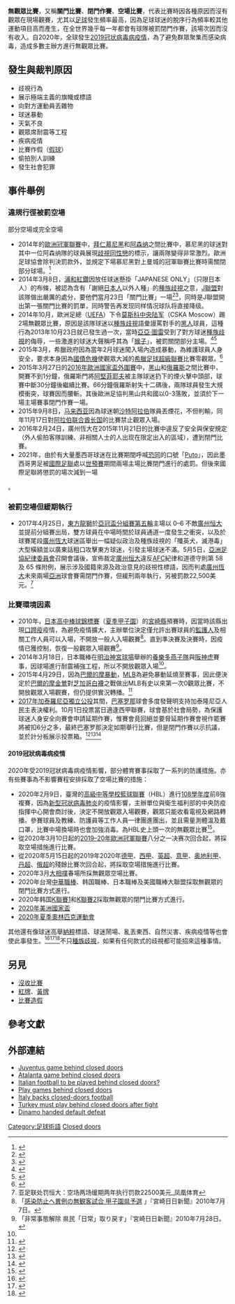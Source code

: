 {{noteTA
|G1=Football
|G2=UEFA
|1= zh-cn:2019冠状病毒病; zh-hk:2019冠狀病毒病; zh-tw:嚴重特殊傳染性肺炎; zh-my:2019冠状病毒疾病; zh-sg:2019冠状病毒疾病;
}}

'''無觀眾比賽'''，又稱'''關門比賽'''、'''閉門作賽'''、'''空場比賽'''，代表比賽時因各種原因而沒有觀眾在現場觀賽，尤其以[[足球|足球]]發生頻率最高，因為足球球迷的脫序行為頻率較其他運動項目高而產生，在全世界幾乎每一年都會有球隊被罰閉門作賽，該場次因而沒有收入。自2020年，全球發生[[2019冠状病毒病疫情|2019冠状病毒病疫情]]，為了避免群眾聚集而感染病毒，造成多數主辦方進行無觀眾比賽。

==發生與裁判原因==
* 歧視行為
* 展示極端主義的旗幟或標語
* 向對方運動員丟雜物
* 球迷暴動
* 天氣不良
* 觀眾席耐震等工程
* 疾病疫情
* 比賽作假（[[假球|假球]]）
* 偷拍別人訓練
* 發生社會犯罪

==事件舉例==
=== 違規行徑被罰空場 ===
部分空場或完全空場

*2014年的[[歐洲冠軍聯賽|歐洲冠軍聯賽]]中，[[拜仁慕尼黑|拜仁慕尼黑]]和[[兵工廠足球俱乐部|阿森纳]]之間比賽中，慕尼黑的球迷對其中一位阿森纳隊的球員展現[[同性戀恐懼症|歧視同性戀]]的標示，讓兩隊變得非常激烈。歐洲足球協會除判決罰款外，並規定下場慕尼黑對上曼城的冠軍聯賽比賽時需關閉部分球場。<ref>{{cite news|title=回顧：足球界的種族歧視事件 |url= http://www.msn.com/zh-tw/sports/soccer/%E5%9B%9E%E9%A1%A7%E8%B6%B3%E7%90%83%E7%95%8C%E7%9A%84%E7%A8%AE%E6%97%8F%E6%AD%A7%E8%A6%96%E4%BA%8B%E4%BB%B6/ss-BB7akBp#image=12|accessdate=2014-04-29 |agency=MSN |date=2014-04-29 }}</ref>
*2014年3月8日，[[浦和紅鑽|浦和紅鑽]]因放任球迷懸掛「JAPANESE ONLY」（只限日本人）的布條，被認為含有「謝絕[[日本人|日本人]]以外人種」的[[種族歧視|種族歧視]]之意，[[J聯盟|J聯盟]]對該隊做出嚴厲的處分，要他們當月23日「關門比賽」一場<ref name=JAPAN>{{cite news|title=J聯盟首度無觀眾試合　名門涉歧視挨重罰 |url=http://www.appledaily.com.tw/realtimenews/article/new/20140313/359784/|accessdate=2016年6月29日|agency=蘋果日報|date=2014年3月13日}}</ref><ref name=日本 >{{cite news|title=311震撼 日職熱身賽關門打 |url=http://sports.ltn.com.tw/news/paper/876030 |accessdate= |agency= |date= }}</ref>，同時是J聯盟開出第一張關門比賽的罰單，同時警告再发现同样情况球队将直接降级。
*2014年10月，歐洲足總（[[UEFA|UEFA]]）下令[[莫斯科中央陸軍足球俱樂部|莫斯科中央陆军]]（CSKA Moscow）踢2場無觀眾比賽，原因是該隊球迷以[[種族歧視|種族歧視]]語彙謾罵對手的[[黑人|黑人]]球員，這種行為2013年10月23日就已發生過一次，當時[[亞亞·圖雷|亞亞·圖雷]]受到了對方球迷[[種族歧視|種族歧視]]的侮辱，一些激進的球迷大聲稱呼其為「[[猴子|猴子]]」，被罰關閉部分主場。<ref name=CSKA-1 >{{cite news|title=種族、性別歧視 俄國體壇是非多 |url=https://anntw.com/articles/20131029-UGjw |accessdate= |agency=台灣醒報 |date= }}</ref><ref name=CSKA-2>{{cite news|title=俄超豪門種族歧視圖雷遭罰 歐冠戰部分看臺關閉|url=http://www.taiwanfansclub.com/article-99629-1.html|accessdate=|agency=|date=|deadurl=yes|archiveurl=https://web.archive.org/web/20160818005605/http://www.taiwanfansclub.com/article-99629-1.html|archivedate=2016年8月18日|df=}}</ref>
*2015年3月，希臘政府因為當年2月球迷闖入場內造成暴動，為維護球員人身安全，要求本身因為[[希臘國債危機|國債危機]]使觀眾大減的[[希臘足球超級聯賽|希臘足球超級聯賽]]比賽零觀眾。<ref name=希臘 >{{cite news|title=希臘懲流氓 足賽關起門踢 |url=http://sports.ltn.com.tw/news/paper/876029 |accessdate= |agency= |date= }}</ref>
*2015年3月27日的[[2016年歐洲國家盃外圍賽|2016年歐洲國家盃外圍賽]]中，[[黑山國家足球隊|黑山]]和[[俄羅斯國家足球隊|俄羅斯]]之間比賽中，開賽不到1分鐘，俄羅斯門將[[伊戈爾·阿金費耶夫|阿堅菲耶夫]]被主隊球迷扔下的煙火擊中頭部，球賽中斷30分鐘後繼續比賽。66分鐘俄羅斯射失十二碼後，兩隊球員發生大規模衝突，球賽因而腰斬。其後歐洲足協判黑山共和國以0-3落敗，並須於下一場主場賽事閉門作賽一場。
*2015年9月8日，[[馬來西亞国家足球隊|马来西亚]]因為球迷朝[[沙烏地阿拉伯國家足球隊|沙特阿拉伯]]隊員丟煙花，不但判輸，同年11月17日對[[阿拉伯联合酋长国國家足球隊|阿拉伯联合酋长国]]的比賽禁止觀眾入場。
*2016年2月24日，廣州恆大在2015年11月21日的比賽中違反了安全與保安規定（外人偷拍客隊訓練、非相關人士的人出现在限定出入的區域），遭到閉門比賽。
*2021年，由於有大量墨西哥球迷在{{tsl|en|2020 CONCACAF Men's Olympic Qualifying Championship|2020年中北美洲和加勒比海地区男子奥林匹克资格赛|奧預賽}}比賽期間呼喊[[恐同|恐同]]的口號「[[:wiktionary:zh:puto#西班牙语|Puto]]」，因此墨西哥男足被[[國際足聯|國際足聯]]處以[[2022年國際足協世界盃外圍賽_–_中北美洲及加勒比海區第三圈|世預賽]]期間兩場主場比賽閉門進行的處罰。但後來國際足聯將懲罰的場次減到一場<ref name="墨西哥空場減一場">{{cite web
| url =https://www.usatoday.com/story/sports/soccer/2021/08/25/fifa-reduces-penalty-on-mexico-for-anti-gay-chants-at-games/118470536/
| title =FIFA reduces penalty on Mexico for anti-gay chants at games
| agency=[[美聯社|美聯社]]
| date =2021-08-25
| website =USAToday.com
| publisher =[[今日美國|今日美國]]
| access-date =2021-08-16
| quote = }}
</ref>。

=== 被罰空場但緩期執行 ===
* 2017年4月25日，[[東方足球隊|東方龍獅]]於[[2017年亞洲聯賽冠軍盃|亞冠盃分組賽第五輪]]主場以 0–6 不敵[[廣州恆大淘寶足球俱樂部|廣州恒大]]並提前分組賽出局，雙方球員在中場時間於球員通道一度發生之衝突，以及於球賽尾段[[廣州恆大淘寶足球俱樂部|廣州恆大]]球迷區舉出一幅疑似政治及種族歧視的「殲英犬，滅港毒」大型橫額並以廣東話粗口攻擊東方球迷，引發主場球迷不滿。5月5日，[[亞洲足球協會|亞洲足協紀律委員會]]召開會議後，宣佈裁定[[廣州恆大淘寶足球俱樂部|廣州恒大]]違反[[亞洲足球協會|AFC]]紀律和道德守則第 58 及 65 條附例，展示涉及國籍來源及政治意見的歧視性標語，因而判處[[廣州恆大淘寶足球俱樂部|廣州恆大]]未來兩場[[亞洲|亞洲]]球會賽需閉門作賽，但緩刑兩年執行，另被罰款22,500美元。<ref>亚足联处罚恒大：空场两场缓期两年执行罚款22500美元_凤凰体育</ref>

=== 比賽環境因素 ===
*2010年，[[日本高中棒球錦標賽|日本高中棒球錦標賽]]（[[夏季甲子園|夏季甲子園]]）的[[宮崎縣|宮崎縣]]預賽時，因當時該縣出現[[口蹄疫|口蹄疫]]疫情，為避免疫情擴大，主辦單位決定僅允許出賽球員的[[監護人|監護人]]及相關工作人員可以入場，不開放一般人入場觀賽<ref>「[http://www.the-miyanichi.co.jp/special/kouteieki/index.php?id=971 感染防止へ異例の無観客試合 甲子園県予選] {{Wayback|url=http://www.the-miyanichi.co.jp/special/kouteieki/index.php?id=971 |date=20180704213649 }}」『宮崎日日新聞』2010年7月7日。</ref>。直到準決賽及決賽時，因疫情已獲控制，恢復一般觀眾入場觀賽<ref>「非常事態解除 県民「日常」取り戻す」『宮崎日日新聞』2010年7月28日。</ref>。
*2014年3月18日，日本職棒在[[明治神宮球場|明治神宮球場]]舉辦的[[養樂多燕子隊|養樂多燕子隊]]與[[阪神虎|阪神虎]]賽事，因球場進行耐震補強工程，所以不開放觀眾入場<ref name=日本 />。
*2015年4月29日，因為[[2015年巴爾的摩暴動|巴爾的摩暴動]]，[[MLB|MLB]]為避免暴動延燒至賽事，因此便決定於[[巴爾的摩金鶯|巴爾的摩金鶯]]對[[芝加哥白襪|芝加哥白襪]]之戰做出MLB有史以來第一次0觀眾比賽，不開放觀眾入場觀賽，但仍提供實況轉播。<ref name=MLB>{{cite news|title=無觀眾球賽 金鶯白襪賽超現實|url=http://www.cna.com.tw/news/firstnews/201504300010-1.aspx|accessdate=2016年6月29日|agency=中央通訊社|date=2015年4月30日}}</ref>
*[[2017年加泰羅尼亞獨立公投|2017年加泰羅尼亞獨立公投]]其間，[[巴塞罗那足球俱乐部|巴塞罗那]]球會多度發聲明支持加泰隆尼亞人民主表決權利。10月1日投票當日適逢西甲聯賽，球會基於社會局勢，為保護球迷人身安全向賽會申請延期作賽，惟賽會竟回絕並要脅延期作賽會視作罷賽將被扣6分之多，最終巴塞罗那決定如期舉行比賽，但是閉門作賽以示抗議，並於計分板展示投票箱。<ref>{{Cite news|url=http://www.independent.co.uk/sport/football/european/catalan-referendum-election-police-fc-barcelona-gerard-pique-las-palmas-a7978236.html|title=Club president reveals why Barcelona played behind closed doors over postponing the game|date=2017-10-02|work=The Independent|access-date=2017-10-03|language=en-GB}}</ref><ref>{{Cite news|url=http://www.telegraph.co.uk/football/2017/10/01/barcelona-vs-las-palmas-goes-ahead-behind-closed-doors-amid/|title=Barcelona beat Las Palmas behind closed doors amid Catalan referendum clashes|last=Sport|first=Telegraph|date=2017-10-01|work=The Telegraph|access-date=2017-10-03|language=en-GB|issn=0307-1235}}</ref><ref>{{Cite news|url=http://www.mirror.co.uk/sport/football/news/barcelonas-vs-las-palmas-played-11270680|title=Why Barcelona vs Las Palmas was played behind closed doors|last=Mackay|first=Hamish|date=2017-10-01|work=mirror|access-date=2017-10-03}}</ref>
====2019冠狀病毒病疫情====
{{see also|2019冠狀病毒病疫情影響的體育賽事列表}}
2020年受2019冠狀病毒病疫情影響，部分體育賽事採取了一系列的防護措施。亦有些賽事為不影響賽程安排採取了空場比賽的措施：
*2020年2月9日，臺灣的[[高級中等學校籃球聯賽|高級中等學校籃球聯賽]]（HBL）進行[[108學年度高中籃球聯賽|108學年度]]前8強複賽，因為[[新型冠狀病毒肺炎|新型冠狀病毒肺炎]]的疫情影響，主辦單位與衛生福利部的中央防疫指揮中心開會商討後，決定不開放觀眾入場觀賽，觀眾只能收看電視及網路轉播。參賽球員及教練、防護員等工作人員一律團進團出，並且需量測體溫及戴口罩，比賽中場換場時也會加強消毒。為HBL史上頭一次的無觀眾比賽<ref>{{cite news|url=https://www.nownews.com/news/20200206/3921368/ |title=HBL／複賽確定不開放觀眾入場　30人隊職員採團進團出 |publisher=nownews |date=2020-02-06}}</ref>。
*從2020年3月10日起的[[2019–20年歐洲冠軍聯賽|2019–20年歐洲冠軍聯賽]]八分之一决赛次回合起，將採取空場措施進行比賽。
*從2020年5月15日起的2019年2020年[[德国甲级联赛|德甲]]、[[西班牙甲级联赛|西甲]]、[[英格兰超级联赛|英超]]、[[意大利甲级联赛|意甲]]、[[奧地利足球甲級聯賽|奥地利甲]]、[[丹麦超级联赛|丹超]]、[[俄罗斯超级联赛|俄超]]的殘餘比賽次回合起，將採取空場措施進行比賽。
*2020年3月[[大相撲|大相撲]]春場所採無觀眾空場比賽。
*2020年台灣[[中華職棒|中華職棒]]、韩国職棒、日本職棒及美國職棒大聯盟採取無觀眾的閉門比賽方式進行。 
*2020年韩国[[K聯賽1|K聯賽1]]和[[K聯賽2|K聯賽2]]採取無觀眾的閉門比賽方式進行。
*[[2020年美洲國家盃|2020年美洲國家盃]]
*[[2020年夏季奧林匹克運動會|2020年夏季奧林匹克運動會]]

其他還有像球迷高舉[[納粹|納粹]]標語、球迷鬧場、亂丟東西、自然災害、疾病疫情等也會使此事發生。<ref name=日本 >{{cite news|title=311震撼 日職熱身賽關門打 |url=http://sports.ltn.com.tw/news/paper/876030 |accessdate= |agency= |date= }}</ref><ref name=希臘 >{{cite news|title=希臘懲流氓 足賽關起門踢 |url=http://sports.ltn.com.tw/news/paper/876029 |accessdate= |agency= |date= }}</ref><ref name=很多種 >{{cite news|title=反歧視、防疫疾、天氣差… 關門比賽理由百百款|url=http://m.new0.net/%E5%8F%8D%E6%AD%A7%E8%A6%96%E3%80%81%E9%98%B2%E7%96%AB%E7%96%BE%E3%80%81%E5%A4%A9%E6%B0%A3%E5%B7%AE%E2%80%A6%20%E9%97%9C%E9%96%80%E6%AF%94%E8%B3%BD%E7%90%86%E7%94%B1%E7%99%BE%E7%99%BE%E6%AC%BE-420199.html}}</ref>不只[[種族歧視|種族歧視]]，如果有任何款式的歧視都可能招來這種事情。

== 另見 ==
*[[沒收比賽|沒收比賽]]
*[[紅牌|紅牌]]、[[黃牌|黃牌]]
*[[比賽造假|比賽造假]]
==參考文獻==
{{Reflist|2}}
==外部連結==
* [http://ca.news.yahoo.com/s/reuters/090420/sports/soccer_italy_juventus__update2__pix Juventus game behind closed doors]{{dead link|date=October 2017 |bot=InternetArchiveBot |fix-attempted=yes }}
* [http://www.foxsports.com.au/story/0,8659,22789275-23215,00.html Atalanta game behind closed doors]
* [http://www.whoateallthepies.tv/2007/02/italian_footbal.html Italian football to be played behind closed doors?]
* [http://www.newstatesman.com/200006260003 Play games behind closed doors] {{Wayback|url=http://www.newstatesman.com/200006260003 |date=20111127032613 }}
* [http://www.chinadaily.com.cn/sports/2007-02/08/content_804833.htm Italy backs closed-doors football]
* [https://www.telegraph.co.uk/sport/main.jhtml?xml=/sport/2006/02/08/sfntur08.xml Turkey must play behind closed doors after fight]
* [https://web.archive.org/web/20090828002136/http://www.uefa.com/uefa/keytopics/kind%3D512/newsid%3D877339.html Dinamo handed default defeat]

[[Category:足球術語|Category:足球術語]]
[[Category:Football_club_attendances|Closed doors]]